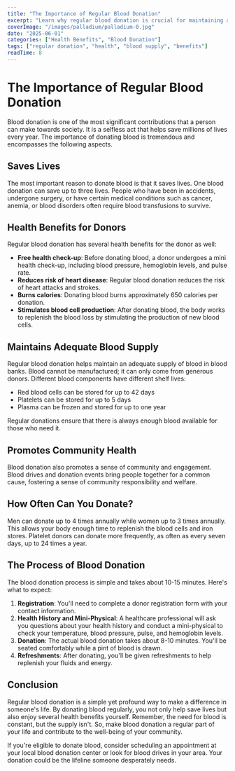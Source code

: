 ```yaml
---
title: "The Importance of Regular Blood Donation"
excerpt: "Learn why regular blood donation is crucial for maintaining adequate blood supplies and how it benefits both donors and recipients."
coverImage: "/images/palladium/palladium-0.jpg"
date: "2025-06-01"
categories: ["Health Benefits", "Blood Donation"]
tags: ["regular donation", "health", "blood supply", "benefits"]
readTime: 8
---
```


# The Importance of Regular Blood Donation

Blood donation is one of the most significant contributions that a person can make towards society. It is a selfless act that helps save millions of lives every year. The importance of donating blood is tremendous and encompasses the following aspects.

## Saves Lives

The most important reason to donate blood is that it saves lives. One blood donation can save up to three lives. People who have been in accidents, undergone surgery, or have certain medical conditions such as cancer, anemia, or blood disorders often require blood transfusions to survive.

## Health Benefits for Donors

Regular blood donation has several health benefits for the donor as well:

- **Free health check-up**: Before donating blood, a donor undergoes a mini health check-up, including blood pressure, hemoglobin levels, and pulse rate.
- **Reduces risk of heart disease**: Regular blood donation reduces the risk of heart attacks and strokes.
- **Burns calories**: Donating blood burns approximately 650 calories per donation.
- **Stimulates blood cell production**: After donating blood, the body works to replenish the blood loss by stimulating the production of new blood cells.

## Maintains Adequate Blood Supply

Regular blood donation helps maintain an adequate supply of blood in blood banks. Blood cannot be manufactured; it can only come from generous donors. Different blood components have different shelf lives:

- Red blood cells can be stored for up to 42 days
- Platelets can be stored for up to 5 days
- Plasma can be frozen and stored for up to one year

Regular donations ensure that there is always enough blood available for those who need it.

## Promotes Community Health

Blood donation also promotes a sense of community and engagement. Blood drives and donation events bring people together for a common cause, fostering a sense of community responsibility and welfare.

## How Often Can You Donate?

Men can donate up to 4 times annually while women up to 3 times annually. This allows your body enough time to replenish the blood cells and iron stores. Platelet donors can donate more frequently, as often as every seven days, up to 24 times a year.

## The Process of Blood Donation

The blood donation process is simple and takes about 10-15 minutes. Here's what to expect:

1. **Registration**: You'll need to complete a donor registration form with your contact information.
2. **Health History and Mini-Physical**: A healthcare professional will ask you questions about your health history and conduct a mini-physical to check your temperature, blood pressure, pulse, and hemoglobin levels.
3. **Donation**: The actual blood donation takes about 8-10 minutes. You'll be seated comfortably while a pint of blood is drawn.
4. **Refreshments**: After donating, you'll be given refreshments to help replenish your fluids and energy.

## Conclusion

Regular blood donation is a simple yet profound way to make a difference in someone's life. By donating blood regularly, you not only help save lives but also enjoy several health benefits yourself. Remember, the need for blood is constant, but the supply isn't. So, make blood donation a regular part of your life and contribute to the well-being of your community.

If you're eligible to donate blood, consider scheduling an appointment at your local blood donation center or look for blood drives in your area. Your donation could be the lifeline someone desperately needs.
